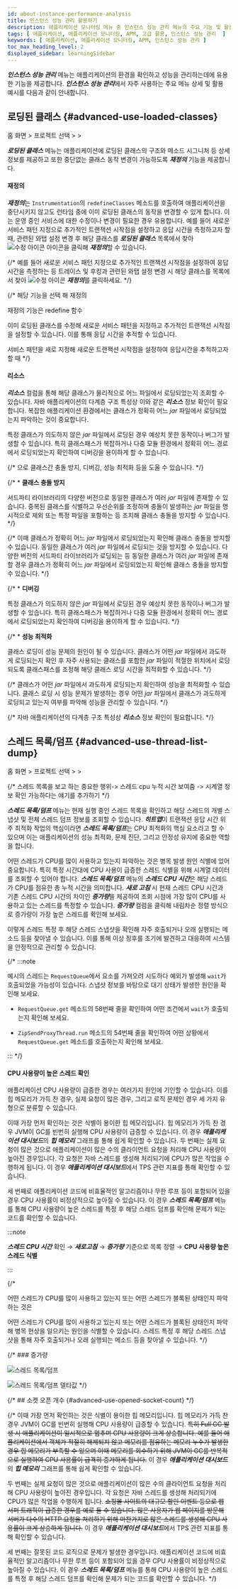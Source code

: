 ```yaml
---
id: about-instance-performance-analysis
title: 인스턴스 성능 관리 활용하기
description: 애플리케이션 모니터링 메뉴 중 인스턴스 성능 관리 메뉴의 주요 기능 및 활용 예시를 안내합니다.
tags: [ 애플리케이션, 애플리케이션 모니터링, APM, 고급 활용, 인스턴스 성능 관리  ]
keywords: [ 애플리케이션, 애플리케이션 모니터링, APM, 인스턴스 성능 관리 ]
toc_max_heading_level: 2
displayed_sidebar: learningSidebar
---
```


***인스턴스 성능 관리*** 메뉴는 애플리케이션의 환경을 확인하고 성능을 관리하는데에 유용한 기능을 제공합니다. ***인스턴스 성능 관리***에서 자주 사용하는 주요 메뉴 상세 및 활용 예시를 다음과 같이 안내합니다. 

## 로딩된 클래스 {#advanced-use-loaded-classes}

홈 화면 &gt; 프로젝트 선택 &gt; <Cmdname sid="side_agentsConfiguration" className="uitext" /> &gt; <Cmdname sid="side_loadedClasses" className="uitext" />

***로딩된 클래스*** 메뉴는 애플리케이션에 로딩된 클래스의 구조와 메소드 시그니처 등 상세 정보를 제공하고 또한 중단없는 클래스 동작 변경이 가능하도록 ***재정의*** 기능을 제공합니다. 

#### 재정의 

***재정의***는 `Instrumentation`의 `redefineClasses` 메소드를 호출하여 애플리케이션을 중단시키지 않고도 런타임 중에 이미 로딩된 클래스의 동작을 변경할 수 있게 합니다. 이는 운영 중인 서비스에 대한 수정이나 변경이 필요한 경우 유용합니다. 예를 들어 새로운 서비스 패턴 지정으로 추가적인 트랜잭션 시작점을 설정하고 응답 시간을 측정하고자 할 때, 관련된 와탭 설정 변경 후 해당 클래스를 ***로딩된 클래스*** 목록에서 찾아 ![수정 아이콘](/img/ico-edit.svg) 아이콘을 클릭해 ***재정의***할 수 있습니다. 

{/* 예를 들어 새로운 서비스 패턴 지정으로 추가적인 트랜잭션 시작점을 설정하여 응답 시간을 측정하는 등 트레이스 및 후킹과 관련된 와탭 설정 변경 시 해당 클래스를 목록에서 찾아 ![수정 아이콘](/img/ico-edit.svg) ***재정의***를 클릭하세요.  */}

<ImgLang img='/best-p/about-instance-loaded-class1.png' desc='로딩된 클래스 재정의' />

{/* 해당 기능을 선택 해 재정의

재정의 기능은 redefine 함수

이미 로딩된 클래스를 수정해 새로운 서비스 패턴을 지정하고 추가적인 트랜잭션 시작점을 설정할 수 있습니다. 이를 통해 응답 시간을 추적할 수 있습니다.

서비스 패턴을 새로 지정해 새로운 트랜잭션 시작점을 설정하여 응답시간을 추적하고자 할 때  */}

#### 리소스 

***리소스*** 컬럼을 통해 해당 클래스가 물리적으로 어느 파일에서 로딩되었는지 조회할 수 있습니다. 자바 애플리케이션의 다계층 구조 특성상 이와 같은 ***리소스*** 정보 확인이 필요합니다. 복잡한 애플리케이션 환경에서는 클래스가 정확히 어느 *jar* 파일에서 로딩되었는지 파악하는 것이 중요합니다. 

특정 클래스가 의도하지 않은 *jar* 파일에서 로딩된 경우 예상치 못한 동작이나 버그가 발생할 수 있습니다. 특히 클래스패스가 복잡하거나 다중 모듈 환경에서 정확히 어느 경로에서 로딩되었는지 확인하여 디버깅을 용이하게 할 수 있습니다. 

{/* 으로 클래스간 충돌 방지, 디버깅, 성능 최적화 등을 도울 수 있습니다.  */}

{/* * **클래스 충돌 방지** 

  서드파티 라이브러리의 다양한 버전으로 동일한 클래스가 여러 *jar* 파일에 존재할 수 있습니다. 중복된 클래스를 식별하고 우선순위를 조정하며 충돌이 발생하는 *jar* 파일을 명시적으로 제외 또는 특정 파일을 포함하는 등 조치해 클래스 충돌을 방지할 수 있습니다.  */}

  {/* 
  이때 클래스가 정확히 어느 *jar* 파일에서 로딩되었는지 확인해 클래스 충돌을 방지할 수 있습니다. 동일한 클래스가 여러 *jar* 파일에서 로딩되는 것을 방지할 수 있습니다. 
  다양한 버전의 서드파티 라이브러리가 로딩되는 등 동일한 클래스가 여러 *jar* 파일에 존재할 경우 클래스가 정확히 어느 *jar* 파일에서 로딩되었는지 확인해 클래스 충돌을 방지할 수 있습니다.  */}
  
{/* * **디버깅** 

  특정 클래스가 의도하지 않은 *jar* 파일에서 로딩된 경우 예상치 못한 동작이나 버그가 발생할 수 있습니다. 특히 클래스패스가 복잡하거나 다중 모듈 환경에서 정확히 어느 경로에서 로딩되었는지 확인하여 디버깅을 용이하게 할 수 있습니다.   */}
  
{/* * **성능 최적화** 

  클래스 로딩이 성능 문제의 원인이 될 수 있습니다. 클래스가 어떤 *jar* 파일에서 과도하게 로딩되는지 확인 후 자주 사용되는 클래스를 포함한 *jar* 파일이 적절한 위치에서 로딩되도록 클래스패스를 조정해 해당 클래스 로딩 시간을 최적화할 수 있습니다.  */}

  {/* 
  클래스가 어떤 *jar* 파일에서 과도하게 로딩되는지 확인하여 성능을 최적화할 수 있습니다.
  클래스 로딩 시 성능 문제가 발생하는 경우 어떤 *jar* 파일에서 클래스가 과도하게 로딩되고 있는지 여부를 파악해 성능을 관리할 수 있습니다.  */}

{/* 자바 애플리케이션의 다계층 구조 특성상 ***리소스*** 정보 확인이 필요합니다.  */}


## 스레드 목록/덤프 {#advanced-use-thread-list-dump} 

홈 화면 &gt; 프로젝트 선택 &gt; <Cmdname sid="side_agentsConfiguration" className="uitext" /> &gt; <Cmdname sid="side_threadList" className="uitext" />

{/* 스레드 목록을 보고 하는 중요한 행위-> 스레드 cpu 누적 시간 보여줌 -> 시계열 정보 확인 가능하다는 얘기를 추가하기 */}

***스레드 목록/덤프*** 메뉴는 현재 실행 중인 스레드 목록을 확인하고 해당 스레드의 개별 스냅샷 및 전체 스레드 덤프 정보를 조회할 수 있습니다. ***히트맵***이 트랜잭션 응답 시간 위주 최적화 작업의 핵심이라면 ***스레드 목록/덤프***는 CPU 최적화의 핵심 요소라고 할 수 있으며 이는 애플리케이션의 성능 최적화, 문제 진단, 그리고 안정성 유지에 중요한 역할을 합니다. 

어떤 스레드가 CPU를 많이 사용하고 있는지 파악하는 것은 병목 발생 원인 식별에 있어 중요합니다. 특히 특정 시간대에 CPU 사용이 급증한 스레드 식별을 위해 시계열 데이터를 조회할 수 있어야 합니다. ***스레드 목록/덤프*** 메뉴의 ***스레드 CPU 시간***은 해당 스레드가 CPU를 점유한 총 누적 시간을 의미합니다. ***새로 고침*** 시 현재 스레드 CPU 시간과 기존 스레드 CPU 시간의 차이인 ***증가량***을 제공하여 조회 시점에 가장 많이 CPU를 사용하고 있는 스레드를 특정할 수 있습니다. ***증가량*** 컬럼을 클릭해 내림차순 정렬 방식으로 증가량이 가장 높은 스레드를 확인해 보세요. 

<ImgLang img='/best-p/about-instance-thread-list-dump3.png' desc='스레드 목록/덤프 델타값 sc' />

이렇게 스레드 특정 후 해당 스레드 스냅샷을 확인해 자주 호출되거나 오래 실행되는 메소드 등을 찾아낼 수 있습니다. 이를 통해 이상 징후를 조기에 발견하고 대응하여 시스템을 안정적으로 관리할 수 있습니다.

<ImgLang img='/best-p/about-instance-thread-list-dump4.png' desc='스레드 목록/덤프 개별 스레드 덤프' />

{/* :::note 

예시의 스레드는 `RequestQueue`에서 요소를 가져오려 시도하다 예외가 발생해 `wait`가 호출되었을 가능성이 있습니다. 스냅샷 정보를 바탕으로 대기 상태가 발생한 원인을 확인해 보세요.

* `RequestQueue.get` 메소드의 58번째 줄을 확인하여 어떤 조건에서 `wait`가 호출되는지 확인해 보세요. 

* `ZipSendProxyThread.run` 메소드의 54번째 줄을 확인하여 어떤 상황에서 `RequestQueue.get` 메소드를 호출하는지 확인해 보세요.

::: */}

#### CPU 사용량이 높은 스레드 확인

애플리케이션 CPU 사용량이 급증한 경우는 여러가지 원인에 기인할 수 있습니다. 이를 힙 메모리가 가득 찬 경우, 실제 요청이 많은 경우, 그리고 로직 문제인 경우 세 가지 유형으로 분류할 수 있습니다.

이때 가장 먼저 확인하는 것은 식별이 용이한 힙 메모리입니다. 힙 메모리가 가득 찬 경우 JVM이 GC를 빈번히 실행해 CPU 사용량이 급증할 수 있습니다. 이 경우 ***애플리케이션 대시보드***의 ***힙 메모리*** 그래프를 통해 쉽게 확인할 수 있습니다. 두 번째는 실제 요청이 많은 것으로 애플리케이션이 많은 수의 클라이언트 요청을 처리해 CPU 사용량이 높아진 경우입니다. 각 요청은 자바 스레드를 생성해 처리되기에 CPU가 많은 작업을 수행하게 됩니다. 이 경우 ***애플리케이션 대시보드***에서 TPS 관련 지표를 통해 확인할 수 있습니다.

세 번째로 애플리케이션 코드에 비효율적인 알고리즘이나 무한 루프 등이 포함되어 있을 경우 CPU 사용률이 비정상적으로 높아질 수 있습니다. 이 경우 ***스레드 목록/덤프*** 메뉴를 통해 CPU 사용량이 높은 스레드를 특정 후 해당 스레드 덤프를 확인해 문제가 되는 코드를 확인할 수 있습니다.

:::note 

***스레드 CPU 시간*** 확인 → ***새로고침*** → ***증가량*** 기준으로 목록 정렬 → **CPU 사용량 높은 스레드 식별** 

:::

{/* 

어떤 스레드가 CPU를 많이 사용하고 있는지 또는 어떤 스레드가 블록된 상태인지 파악하는 것은 

어떤 스레드가 CPU를 많이 사용하고 있는지 또는 어떤 스레드가 블록된 상태인지 파악해 병목 현상을 일으키는 원인을 식별할 수 있습니다. 스레드 특정 후 해당 스레드 스냅샷을 통해 자주 호출되거나 오래 실행되는 메소드 등을 찾아낼 수 있습니다. */}

{/* ### 증가량 
 
![스레드 목록/덤프](/img/best-p/about-instance-thread-list-dump1.png)

![스레드 목록/덤프 델타값](/img/best-p/about-instance-thread-list-dump2.png) */}

{/* ## 소켓 오픈 개수 {#advanced-use-opened-socket-count} */}


{/* 이때 가장 먼저 확인하는 것은 식별이 용이한 힙 메모리입니다. 힙 메모리가 가득 찬 경우 JVM이 GC를 빈번히 실행해 CPU 사용량이 급증할 수 있습니다. ~~특히 Full GC 발생 시 애플리케이션이 일시적으로 멈추며 CPU 사용량이 크게 상승합니다. 예를 들어 애플리케이션에서 객체가 적절히 해제되지 않고 메모리를 점유하는 메모리 누수가 발생한 경우 힙 메모리가 부족할 수 있으며 이때 메모리를 회수하기 위해 JVM이 GC를 반복적으로 실행하여 CPU 사용률이 급격히 증가하게 됩니다.~~ 이 경우 ***애플리케이션 대시보드***의 ***힙 메모리*** 그래프를 통해 쉽게 확인할 수 있습니다. 

두 번째는 실제 요청이 많은 것으로 애플리케이션이 많은 수의 클라이언트 요청을 처리해 CPU 사용량이 높아진 경우입니다. 각 요청은 자바 스레드를 생성해 처리되기에 CPU가 많은 작업을 수행하게 됩니다. ~~쇼핑몰 사이트의 대규모 할인 이벤트 등으로 웹 서퍼 트래픽이 급증한 경우를 예로 들 수 있습니다. 많은 사용자가 웹 페이지를 방문해 서버가 다수의 HTTP 요청을 처리하기 위해 마찬가지로 많은 스레드를 생성해 CPU 사용률이 크게 상승하게 됩니다.~~ 이 경우 ***애플리케이션 대시보드***에서 TPS 관련 지표를 통해 확인할 수 있습니다.

세 번째는 잘못된 코드 로직으로 문제가 발생한 경우입니다. 애플리케이션 코드에 비효율적인 알고리즘이나 무한 루프 등이 포함되어 있을 경우 CPU 사용률이 비정상적으로 높아질 수 있습니다. 이 경우 ***스레드 목록/덤프*** 메뉴를 통해 CPU 사용량이 높은 스레드를 특정 후 해당 스레드 덤프를 확인해 문제가 되는 코드를 확인할 수 있습니다. */}
